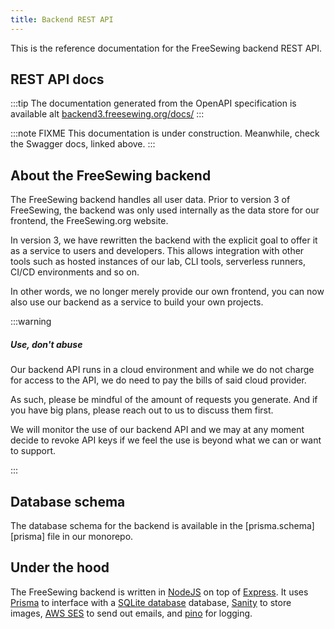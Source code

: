 ```yaml
---
title: Backend REST API
---
```


This is the reference documentation for the FreeSewing backend REST API.

## REST API docs

:::tip
The documentation generated from the OpenAPI specification is available
alt [backend3.freesewing.org/docs/](https://backend3.freesewing.org/docs/)
:::

:::note FIXME
This documentation is under construction.
Meanwhile, check the Swagger docs, linked above.
:::

## About the FreeSewing backend

The FreeSewing backend handles all user data. Prior to version 3 of FreeSewing,
the backend was only used internally as the data store for our frontend, the
FreeSewing.org website.

In version 3, we have rewritten the backend with the explicit goal to offer it
as a service to users and developers. This allows integration with other tools
such as hosted instances of our lab, CLI tools, serverless runners, CI/CD
environments and so on.

In other words, we no longer merely provide our own frontend, you can now also
use our backend as a service to build your own projects.

:::warning

##### Use, don't abuse

Our backend API runs in a cloud environment and while we do not charge for
access to the API, we do need to pay the bills of said cloud provider.

As such, please be mindful of the amount of requests you generate. And if you
have big plans, please reach out to us to discuss them first.

We will monitor the use of our backend API and we may at any moment decide to
revoke API keys if we feel the use is beyond what we can or want to support.

:::

## Database schema

The database schema for the backend is available in the [prisma.schema][prisma]
file in our monorepo.

## Under the hood

The FreeSewing backend is written in [NodeJS](https://nodejs.org/en/) on top of
[Express](https://expressjs.com/). It uses [Prisma](https://www.prisma.io/) to
interface with a [SQLite database](https://www.sqlite.org/) database,
[Sanity](https://www.sanity.io/) to store images, [AWS SES](
https://aws.amazon.com/ses/) to send out emails, and
[pino](https://github.com/pinojs/pino) for logging.

